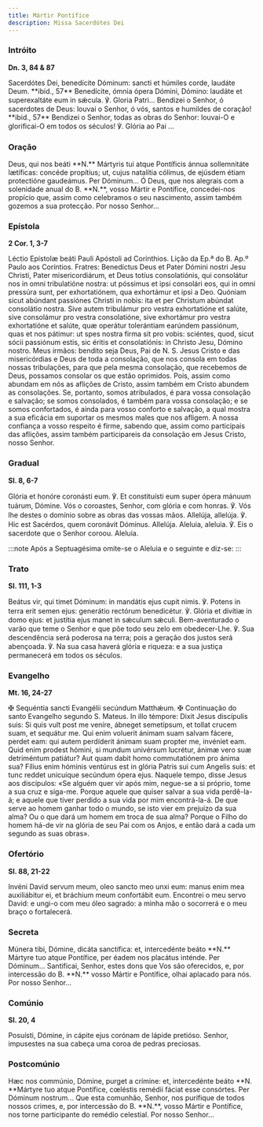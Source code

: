 ```yaml
---
title: Mártir Pontífice
description: Missa Sacerdótes Dei
---
```


### Intróito

**Dn. 3, 84 & 87**

<div class="side-by-side not-content">
  <span>
    Sacerdótes Dei, benedícite Dóminum: sancti et húmiles corde, laudáte Deum. **ibid., 57**
    Benedícite, ómnia ópera Dómini, Dómino: laudáte et superexaltáte eum in sǽcula. ℣. Gloria
    Patri...
  </span>
  <span>
    Bendizei o Senhor, ó sacerdotes de Deus: louvai o Senhor, ó vós, santos e humildes de coração!
    **ibid., 57** Bendizei o Senhor, todas as obras do Senhor: louvai-O e glorificai-O em todos os
    séculos! ℣. Glória ao Pai ...
  </span>
</div>

### Oração

<div class="side-by-side not-content">
  <span>
    Deus, qui nos beáti **N.** Mártyris tui atque Pontíficis ánnua sollemnitáte lætíficas: concéde
    propítius; ut, cujus natalítia cólimus, de ejúsdem étiam protectióne gaudeámus. Per Dóminum...
  </span>
  <span>
    Ó Deus, que nos alegrais com a solenidade anual do B. **N.**, vosso Mártir e Pontífice,
    concedei-nos propício que, assim como celebramos o seu nascimento, assim também gozemos a sua
    protecção. Por nosso Senhor...
  </span>
</div>

### Epístola

**2 Cor. 1, 3-7**

<div class="side-by-side not-content">
  <span>Léctio Epístolæ beáti Pauli Apóstoli ad Corínthios.</span>
  <span>Lição da Ep.ª do B. Ap.º Paulo aos Coríntios.</span>
  <span>
    Fratres: Benedíctus Deus et Pater Dómini nostri Jesu Christi, Pater misericordiárum, et Deus
    totíus consolatiónis, qui consolátur nos in omni tribulatióne nostra: ut póssimus et ipsi
    consolári eos, qui in omni pressúra sunt, per exhortatiónem, qua exhortámur et ipsi a Deo.
    Quóniam sicut abúndant passiónes Christi in nobis: ita et per Christum abúndat consolátio
    nostra. Sive autem tribulámur pro vestra exhortatióne et salúte, sive consolámur pro vestra
    consolatióne, sive exhortámur pro vestra exhortatióne et salúte, quæ operátur tolerántiam
    earúndem passiónum, quas et nos pátimur: ut spes nostra firma sit pro vobis: sciéntes, quod,
    sicut sócii passiónum estis, sic éritis et consolatiónis: in Christo Jesu, Dómino nostro.
  </span>
  <span>
    Meus irmãos: bendito seja Deus, Pai de N. S. Jesus Cristo e das misericórdias e Deus de toda a
    consolação, que nos consola em todas nossas tribulações, para que pela mesma consolação, que
    recebemos de Deus, possamos consolar os que estão oprimidos. Pois, assim como abundam em nós as
    aflições de Cristo, assim também em Cristo abundem as consolações. Se, portanto, somos
    atribulados, é para vossa consolação e salvação; se somos consolados, é também para vossa
    consolação; e se somos confortados, é ainda para vosso conforto e salvação, a qual mostra a sua
    eficácia em suportar os mesmos males que nos afligem. A nossa confiança a vosso respeito é
    firme, sabendo que, assim como participais das aflições, assim também participareis da
    consolação em Jesus Cristo, nosso Senhor.
  </span>
</div>

### Gradual

**Sl. 8, 6-7**

<div class="side-by-side not-content">
  <span>
    Glória et honóre coronásti eum. ℣. Et constituísti eum super ópera mánuum tuárum, Dómine.
  </span>
  <span>
    Vós o coroastes, Senhor, com glória e com honras. ℣. Vós lhe destes o domínio sobre as obras das
    vossas mãos.
  </span>
  <span>Allelúja, allelúja. ℣. Hic est Sacérdos, quem coronávit Dóminus. Allelúja.</span>
  <span>Aleluia, aleluia. ℣. Eis o sacerdote que o Senhor coroou. Aleluia.</span>
</div>

:::note
Após a Septuagésima omite-se o Aleluia e o seguinte e diz-se:
:::

### Trato

**Sl. 111, 1-3**

<div class="side-by-side not-content">
  <span>
    Beátus vir, qui timet Dóminum: in mandátis ejus cupit nimis. ℣. Potens in terra erit semen ejus:
    generátio rectórum benedicétur. ℣. Glória et divítiæ in domo ejus: et justítia ejus manet in
    sǽculum sǽculi.
  </span>
  <span>
    Bem-aventurado o varão que teme o Senhor e que põe todo seu zelo em obedecer-Lhe. ℣. Sua
    descendência será poderosa na terra; pois a geração dos justos será abençoada. ℣. Na sua casa
    haverá glória e riqueza: e a sua justiça permanecerá em todos os séculos.
  </span>
</div>

### Evangelho

**Mt. 16, 24-27**

<div class="side-by-side not-content">
  <span>
    <span class="text-red-500">✠</span> Sequéntia sancti Evangélii secúndum Matthǽum.
  </span>
  <span>
    <span class="text-red-500">✠</span> Continuação do santo Evangelho segundo S. Mateus.
  </span>
  <span>
    In illo témpore: Dixit Jesus discípulis suis: Si quis vult post me veníre, ábneget semetípsum,
    et tollat crucem suam, et sequátur me. Qui enim voluerit ánimam suam salvam fácere, perdet eam:
    qui autem perdíderit ánimam suam propter me, invéniet eam. Quid enim prodest hómini, si mundum
    univérsum lucrétur, ánimæ vero suæ detriméntum patiátur? Aut quam dabit homo commutatiónem pro
    ánima sua? Fílius enim hóminis ventúrus est in glória Patris sui cum Angelis suis: et tunc
    reddet unicuíque secúndum ópera ejus.
  </span>
  <span>
    Naquele tempo, disse Jesus aos discípulos: «Se alguém quer vir após mim, negue-se a si próprio,
    tome a sua cruz e siga-me. Porque aquele que quiser salvar a sua vida perdê-la-á; e aquele que
    tiver perdido a sua vida por mim encontrá-la-á. De que serve ao homem ganhar todo o mundo, se
    isto vier em prejuízo da sua alma? Ou o que dará um homem em troca de sua alma? Porque o Filho
    do homem há-de vir na glória de seu Pai com os Anjos, e então dará a cada um segundo as suas
    obras».
  </span>
</div>

### Ofertório

**Sl. 88, 21-22**

<div class="side-by-side not-content">
  <span>
    Invéni David servum meum, oleo sancto meo unxi eum: manus enim mea auxiliábitur ei, et bráchium
    meum confortábit eum.
  </span>
  <span>
    Encontrei o meu servo David: e ungi-o com meu óleo sagrado: a minha mão o socorrerá e o meu
    braço o fortalecerá.
  </span>
</div>

### Secreta

<div class="side-by-side not-content">
  <span>
    Múnera tibi, Dómine, dicáta sanctífica: et, intercedénte beáto **N.** Mártyre tuo atque
    Pontífice, per éadem nos placátus inténde. Per Dóminum...
  </span>
  <span>
    Santificai, Senhor, estes dons que Vos são oferecidos, e, por intercessão do B. **N.** vosso
    Mártir e Pontífice, olhai aplacado para nós. Por nosso Senhor...
  </span>
</div>

### Comúnio

**Sl. 20, 4**

<div class="side-by-side not-content">
  <span>Posuísti, Dómine, in cápite ejus corónam de lápide pretióso.</span>
  <span>Senhor, impusestes na sua cabeça uma coroa de pedras preciosas.</span>
</div>

### Postcomúnio

<div class="side-by-side not-content">
  <span>
    Hæc nos commúnio, Dómine, purget a crímine: et, intercedénte beáto **N. **Mártyre tuo atque
    Pontífice, cœléstis remédii fáciat esse consórtes. Per Dóminum nostrum...
  </span>
  <span>
    Que esta comunhão, Senhor, nos purifique de todos nossos crimes, e, por intercessão do B.
    **N.**, vosso Mártir e Pontífice, nos torne participante do remédio celestial. Por nosso
    Senhor...
  </span>
</div>
